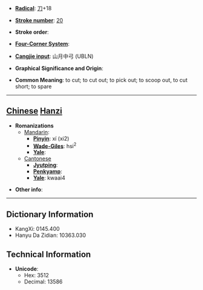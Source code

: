 * '''[[Wiktionary:Chinese radical index| Radical]]''': [[Wiktionary:Chinese radical index 刀|刀]]+18

* '''[[Wiktionary:Chinese total strokes index|Stroke number]]''': [[Wiktionary:Chinese total strokes index 20|20]]

* '''Stroke order''': 

* '''[[Wiktionary:Chinese four corner index|Four-Corner System]]''': 

* '''[[Wiktionary:Chinese Cangjie index|Cangjie input]]''': 山月中弓 (UBLN)

* '''Graphical Significance and Origin''': 

* '''Common Meaning''': to cut; to cut out; to pick out; to scoop out, to cut short; to spare

----

== [[Chinese]] [[Hanzi]] ==

* '''Romanizations'''
** [[Mandarin]]:
*** '''[[Pinyin]]''': xí (xi2)
*** '''[[Wade-Giles]]''': hsi<sup>2</sup>
*** '''[[Yale]]''': 
**[[Cantonese]]
***'''[[Jyutping]]''':
***'''[[Penkyamp]]''': 
***'''[[Yale]]''': kwaai4

* '''Other info''': 

----

== Dictionary Information ==

* KangXi: 0145.400
* Hanyu Da Zidian: 10363.030

== Technical Information ==

* '''Unicode''':
** Hex: 3512
** Decimal: 13586